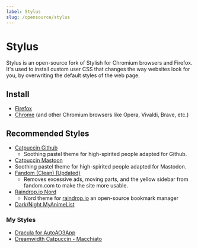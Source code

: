 ```yaml
---
label: Stylus
slug: /opensource/stylus
---
```


# Stylus

Stylus is an open-source fork of Stylish for Chromium browsers and Firefox. It's
used to install custom user CSS that changes the way websites look for you, by
overwriting the default styles of the web page.

## Install

- [Firefox](https://addons.mozilla.org/firefox/addon/styl-us/)
- [Chrome](https://chrome.google.com/webstore/detail/stylus/clngdbkpkpeebahjckkjfobafhncgmne)
  (and other Chromium browsers like Opera, Vivaldi, Brave, etc.)

## Recommended Styles

- [Catpuccin Github](https://github.com/catppuccin/github)
  - Soothing pastel theme for high-spirited people adapted for Github.
- [Catpuccin Mastoon](https://github.com/catppuccin/mastodon)
- Soothing pastel theme for high-spirited people adapted for Mastodon.
- [Fandom (Clean) (Updated)](https://userstyles.world/style/4456/fandom-clean-updated)
  - Removes excessive ads, moving parts, and the yellow sidebar from fandom.com
    to make the site more usable.
- [Raindrop.io Nord](https://userstyles.world/style/1420/raindrop-nord-dark)
  - Nord theme for [raindrop.io](https://raindrop.io/) an open-source bookmark
    manager
- [Dark/Night MyAnimeList](https://github.com/cicerakes/DarkNight-MyAnimeList)

### My Styles

- [Dracula for AutoAO3App](https://draculatheme.com/auto-ao3-app)
- [Dreamwidth Catpuccin - Macchiato](https://github.com/enigmalea/dw-catpuccin)
